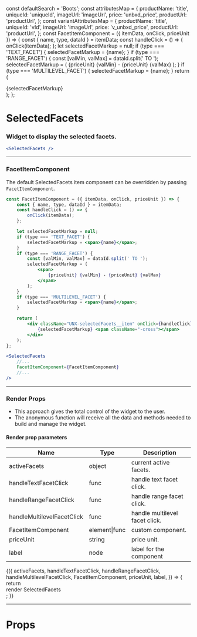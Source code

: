 
const defaultSearch = 'Boots';
const attributesMap = {
    productName: 'title',
    uniqueId: 'uniqueId',
    imageUrl: 'imageUrl',
    price: 'unbxd_price',
    productUrl: 'productUrl',
};
const variantAttributesMap = {
    productName: 'title',
    uniqueId: 'vId',
    imageUrl: 'imageUrl',
    price: 'v_unbxd_price',
    productUrl: 'productUrl',
};
const FacetItemComponent = ({ itemData, onClick, priceUnit }) => {
    const { name, type, dataId } = itemData;
    const handleClick = () => {
        onClick(itemData);
    };
    let selectedFacetMarkup = null;
    if (type === 'TEXT_FACET') {
        selectedFacetMarkup = <span>{name}</span>;
    }
    if (type === 'RANGE_FACET') {
        const [valMin, valMax] = dataId.split(' TO ');
        selectedFacetMarkup = (
            <span>
                {priceUnit} {valMin} - {priceUnit} {valMax}
            </span>
        );
    }
    if (type === 'MULTILEVEL_FACET') {
        selectedFacetMarkup = <span>{name}</span>;
    }
    return (
        <div className="UNX-selectedFacets__item" onClick={handleClick}>
            {selectedFacetMarkup} <span className="-cross"></span>
        </div>
    );
};

<Meta title="SelectedFacets" component={SelectedFacets} />

# SelectedFacets

### Widget to display the selected facets.

```jsx
<SelectedFacets />
```

<Preview>
    <Story name="default">
        <UnbxdSearchWrapper
            siteKey="wildearthclone-neto-com-au808941566310465"
            apiKey="e6959ae0b643d51b565dc3e01bf41ec1"
        >
            <SelectedFacets />
            <TextFacets />
            <Products
                attributesMap={attributesMap}
                showVariants={true}
                variantAttributesMap={variantAttributesMap}
            />
            <div className="hidden">
                <SearchBox defaultSearch={defaultSearch} />
            </div>
        </UnbxdSearchWrapper>
    </Story>
</Preview>

---

### FacetItemComponent

The default SelectedFacets item component can be overridden by passing `FacetItemComponent`.

```jsx
const FacetItemComponent = ({ itemData, onClick, priceUnit }) => {
    const { name, type, dataId } = itemData;
    const handleClick = () => {
        onClick(itemData);
    };

    let selectedFacetMarkup = null;
    if (type === 'TEXT_FACET') {
        selectedFacetMarkup = <span>{name}</span>;
    }
    if (type === 'RANGE_FACET') {
        const [valMin, valMax] = dataId.split(' TO ');
        selectedFacetMarkup = (
            <span>
                {priceUnit} {valMin} - {priceUnit} {valMax}
            </span>
        );
    }
    if (type === 'MULTILEVEL_FACET') {
        selectedFacetMarkup = <span>{name}</span>;
    }

    return (
        <div className="UNX-selectedFacets__item" onClick={handleClick}>
            {selectedFacetMarkup} <span className="-cross"></span>
        </div>
    );
};
```

```jsx
<SelectedFacets
    //...
    FacetItemComponent={FacetItemComponent}
    //...
/>
```

<Preview>
    <Story name="with FacetItemComponent">
        <UnbxdSearchWrapper
            siteKey="wildearthclone-neto-com-au808941566310465"
            apiKey="e6959ae0b643d51b565dc3e01bf41ec1"
        >
            <SelectedFacets FacetItemComponent={FacetItemComponent} />
            <TextFacets />
            <Products
                attributesMap={attributesMap}
                showVariants={true}
                variantAttributesMap={variantAttributesMap}
            />
            <div className="hidden">
                <SearchBox defaultSearch={defaultSearch} />
            </div>
        </UnbxdSearchWrapper>
    </Story>
</Preview>

---

### Render Props

-   This approach gives the total control of the widget to the user.
-   The anonymous function will receive all the data and methods needed to build and manage the widget.

#### Render prop parameters

| Name                       | Type          | Description                    |
| -------------------------- | ------------- | ------------------------------ |
| activeFacets               | object        | current active facets.         |
| handleTextFacetClick       | func          | handle text facet click.       |
| handleRangeFacetClick      | func          | handle range facet click.      |
| handleMultilevelFacetClick | func          | handle multilevel facet click. |
| FacetItemComponent         | element\|func | custom component.              |
| priceUnit                  | string        | price unit.                    |
| label                      | node          | label for the component        |

<Preview>
    <Story name="with render props">
        <UnbxdSearchWrapper
            siteKey="wildearthclone-neto-com-au808941566310465"
            apiKey="e6959ae0b643d51b565dc3e01bf41ec1"
        >
            <SelectedFacets>
                {({
                    activeFacets,
                    handleTextFacetClick,
                    handleRangeFacetClick,
                    handleMultilevelFacetClick,
                    FacetItemComponent,
                    priceUnit,
                    label,
                }) => {
                    return <div>render SelectedFacets</div>;
                }}
            </SelectedFacets>
            <TextFacets />
            <Products
                attributesMap={attributesMap}
                showVariants={true}
                variantAttributesMap={variantAttributesMap}
            />
            <div className="hidden">
                <SearchBox defaultSearch={defaultSearch} />
            </div>
        </UnbxdSearchWrapper>
    </Story>
</Preview>

---

# Props

<Props of={SelectedFacets} />
